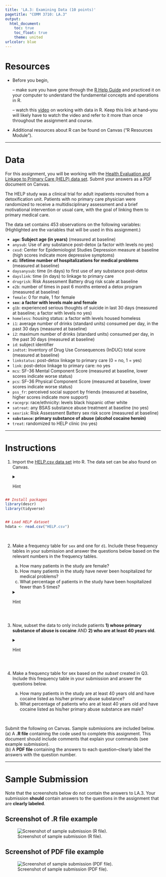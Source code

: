 ---
title: 'LA.3: Examining Data (10 points)'
pagetitle: "COMM 3710: LA.3"
output:
  html_document:
    toc: true
    toc_float: true
    theme: united
urlcolor: blue
---

# Resources
- Before you begin,   

   -- make sure you have gone through the [R Help Guide](https://rpubs.com/yesun/Comm3710_helpwithR) and practiced it on your computer to understand the fundamental concepts and operations in R. 

   -- watch this [video](https://youtu.be/Dbj_l1PRIjA) on working with data in R. Keep this link at hand--you will likely have to watch the video and refer to it more than once throughout the assignment and course.

- Additional resources about R can be found on Canvas ("R Resources Module").

---

# Data
For this assignment, you will be working with the [Health Evaluation and Linkage to Primary Care (HELP) data set](https://yesuncomm.github.io/comm3710/files/HELP.csv). Submit your answers as a PDF document on Canvas.

The HELP study was a clinical trial for adult inpatients recruited from a detoxification unit. Patients with no primary care physician were randomized to receive a multidisciplinary assessment and a brief motivational intervention or usual care, with the goal of linking them to primary medical care.

The data set contains 453 observations on the following variables:  
(Highlighted are the variables that will be used in this assignment.)

* **`age`: Subject age (in years)** (measured at baseline)
* `anysub`: Use of any substance post-detox (a factor with levels no yes)
* `cesd`: Center for Epidemiologist Studies Depression measure at baseline (high scores indicate more depressive symptoms)
* **`d1`: lifetime number of hospitalizations for medical problems** (measured at baseline)
* `daysanysub`: time (in days) to first use of any substance post-detox
* `dayslink`: time (in days) to linkage to primary care
* `drugrisk`: Risk Assessment Battery drug risk scale at baseline
* `e2b`: number of times in past 6 months entered a detox program (measured at baseline)
* `female`: 0 for male, 1 for female
* **`sex`: a factor with levels male and female**
* `g1b`: experienced serious thoughts of suicide in last 30 days (measured at baseline; a factor with levels no yes)
* `homeless`: housing status: a factor with levels housed homeless
* `i1`: average number of drinks (standard units) consumed per day, in the past 30 days (measured at baseline)
* `i2`: maximum number of drinks (standard units) consumed per day, in the past 30 days (measured at baseline)
* `id`: subject identifier
* `indtot`: Inventory of Drug Use Consequences (InDUC) total score (measured at baseline)
* `linkstatus`: post-detox linkage to primary care (0 = no, 1 = yes)
* `link`: post-detox linkage to primary care: no yes
* `mcs`: SF-36 Mental Component Score (measured at baseline, lower scores indicate worse status)
* `pcs`: SF-36 Physical Component Score (measured at baseline, lower scores indicate worse status)
* `pss_fr`: perceived social support by friends (measured at baseline, higher scores indicate more support)
* `racegrp`: race/ethnicity: levels black hispanic other white
* `satreat`: any BSAS substance abuse treatment at baseline (no yes)
* `sexrisk`: Risk Assessment Battery sex risk score (measured at baseline)
* **`substance`: primary substance of abuse (alcohol cocaine heroin)**
* `treat`: randomized to HELP clinic (no yes)

---

# Instructions
1. Import the [HELP.csv data set](https://yesuncomm.github.io/comm3710/files/HELP.csv)<!--change link for each section--> into R. The data set can be also found on Canvas.
<details>
<summary>Hint</summary>

   The command to import (i.e., to read) a .csv data file into R and create an object named `helpdata` is:
   ```
   helpdata <- read.csv("HELP.csv")
   ```
   * Note that `helpdata` is the name of the object you assign to this data object in R. You can choose a different name for your preference (e.g., `data`, `data_help`, `dt`, etc.).
    
</details>

```{r message=FALSE, warning=FALSE, include=FALSE}
## Install packages
library(descr)
library(tidyverse)


## Load HELP dataset
hdata <- read.csv("HELP.csv")

```

<br>

2. Make a frequency table for `sex` and one for `d1`. Include these frequency tables in your submission and answer the questions below based on the relevant numbers in the frequency tables.
      a. How many patients in the study are female?
      b. How many patients in the study have never been hospitalized for medical problems?
      c. What percentage of patients in the study have been hospitalized fewer than 5 times?

   <details>
   <summary>Hint</summary>
   
      The package(s) and command(s) necessary to create frequency tables in R can be found in the video linked at the beginning of these instructions. Pay special attention to the `freq` command, which is part of the `descr` package. Make sure you have the package installed first.   
   </details>
<br>

3. Now, subset the data to only include patients **1) whose primary substance of abuse is cocaine** AND **2) who are at least 40 years old**.
<details>
<summary>Hint</summary>
   a. Often we are only interested in analyzing a subgroup of people included in a data set. For this question, we create a subset from the original data to keep only patients who meet the specified criteria. We can tell R to do so and save the subset as a new object. We can later answer questions directly related to the subset using the new object (e.g., Question #4 below)
   b. There are different ways to create a subset in R. One way is to use the command `subset`. The generic form of the `subset` command goes like this:   
   newdata `<- subset(`fulldata`,` term that specifies the conditions`)`
   c. To specify the conditions for Q3, we use  `substance == "cocaine" & age >= 40`. This argument says that both of these two conditions have to met to be included in the subset: 1) patients whose primary substance of abuse (the variable in the data set is `substance`) is `"cocaine"` (`==` as "equal to" in R); AND 2) whose age (variable: `age`) is `40` or older (`>=` in R). Also note that `"cocaine"` is in quotation marks since it's a category of a qualitative variable. `40` does not need "" around it as age is a numerical variable.The `&` sign specifies that only participants who meet both criteria will be in the subset.      
</details>
<br>

4. Make a frequency table for sex based on *the subset* created in Q3. Include this frequency table in your submission and answer the questions below.
      a. How many patients in the study are at least 40 years old and have cocaine listed as his/her primary abuse substance?
      b. What percentage of patients who are at least 40 years old and have cocaine listed as his/her primary abuse substance are male?

<br>

Submit the following on Canvas. Sample submissions are included below.  
   (a) A **.R file** containing the code used to complete this assignment. This document should include comments that explain your commands (see example submission).  
   (b) A **PDF file** containing the answers to each question--clearly label the answers with the question number.

---

# Sample Submission {.tabset .tabset-fade}

Note that the screenshots below do not contain the answers to LA.3. Your submission **should** contain answers to the questions in the assignment that are **clearly labeled**.

## Screenshot of .R file example
![Screenshot of sample submission (R file).](LA.3_sample-R-submission.png)

## Screenshot of PDF file example
![Screenshot of sample submission (PDF file).](LA.3_sample-PDF-submission.png)
